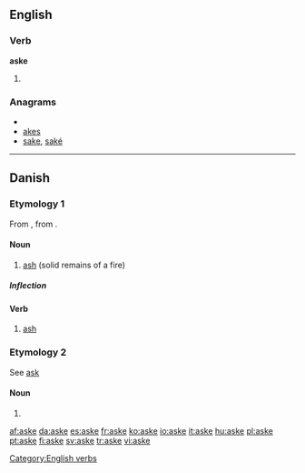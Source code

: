 ==English==

===Verb===
'''aske'''

# {{obsolete spelling of|ask}}

===Anagrams===
* {{alphagram|aeks}}
* [[akes#English|akes]]
* [[sake#English|sake]], [[saké#English|saké]]


[[Category:English verbs]]

----

==Danish==

===Etymology 1===
From {{etyl|non|da}} {{term|aska|||lang=non}}, from {{proto|Germanic|asko|lang=da}}.

====Noun====
{{da-noun|n|r}}

# [[ash]] (solid remains of a fire)

=====Inflection=====
{{da-noun-infl|n|r}}

====Verb====
{{da-verb|ask|aske|asker|askede|har|asket}}

# [[ash]]

===Etymology 2===
See [[ask#Danish|ask]]

====Noun====
{{infl|da|noun form|g=c}}

# {{form of|plural indefinite|ask|lang=Danish}}

[[af:aske]]
[[da:aske]]
[[es:aske]]
[[fr:aske]]
[[ko:aske]]
[[io:aske]]
[[it:aske]]
[[hu:aske]]
[[pl:aske]]
[[pt:aske]]
[[fi:aske]]
[[sv:aske]]
[[tr:aske]]
[[vi:aske]]